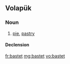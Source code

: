 {{also|Bastet}}
==Volapük==

===Noun===
{{vo-noun}}

# [[pie]], [[pastry]]

====Declension====
{{vo-decl-noun}}

[[fr:bastet]]
[[mg:bastet]]
[[vo:bastet]]